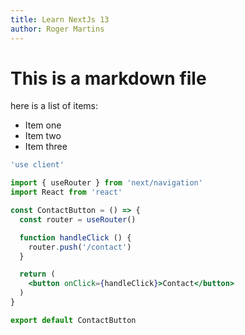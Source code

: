 ```yaml
---
title: Learn NextJs 13
author: Roger Martins
---
```


# This is a markdown file

<Newsletter />

here is a list of items:

- Item one
- Item two
- Item three

```jsx
'use client'

import { useRouter } from 'next/navigation'
import React from 'react'

const ContactButton = () => {
  const router = useRouter()

  function handleClick () {
    router.push('/contact')
  }

  return (
    <button onClick={handleClick}>Contact</button>
  )
}

export default ContactButton
```